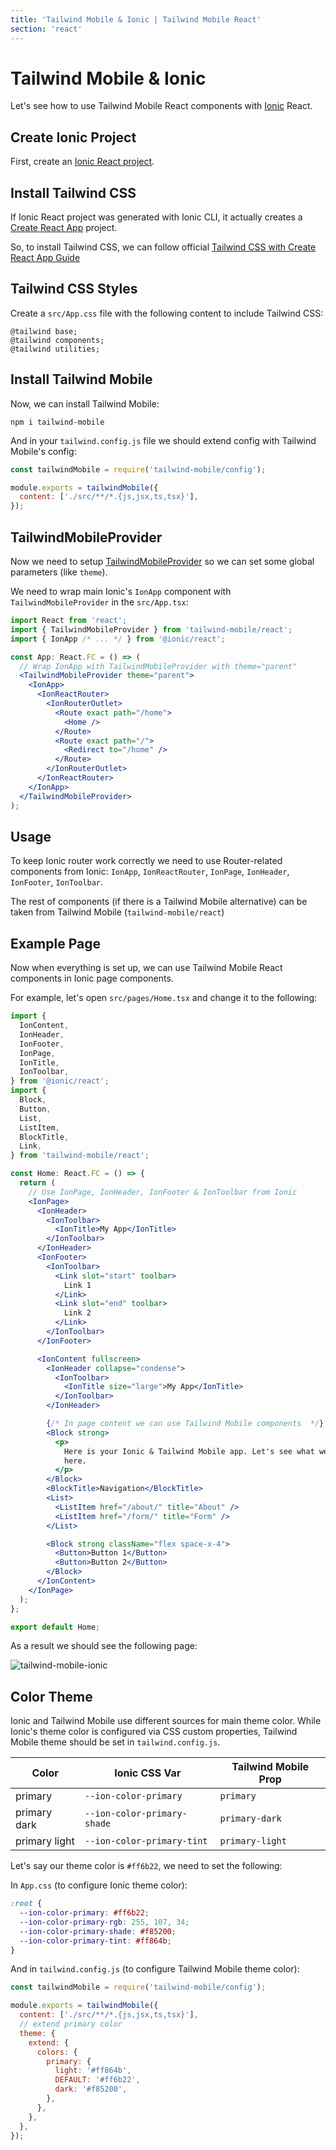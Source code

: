 ```yaml
---
title: 'Tailwind Mobile & Ionic | Tailwind Mobile React'
section: 'react'
---
```


# Tailwind Mobile & Ionic

Let's see how to use Tailwind Mobile React components with [Ionic](https://ionicframework.com/react) React.

## Create Ionic Project

First, create an [Ionic React project](https://ionicframework.com/react#start).

## Install Tailwind CSS

If Ionic React project was generated with Ionic CLI, it actually creates a [Create React App](https://create-react-app.dev) project.

So, to install Tailwind CSS, we can follow official [Tailwind CSS with Create React App Guide](https://tailwindcss.com/docs/guides/create-react-app)

## Tailwind CSS Styles

Create a `src/App.css` file with the following content to include Tailwind CSS:

```
@tailwind base;
@tailwind components;
@tailwind utilities;
```

## Install Tailwind Mobile

Now, we can install Tailwind Mobile:

```
npm i tailwind-mobile
```

And in your `tailwind.config.js` file we should extend config with Tailwind Mobile's config:

```js
const tailwindMobile = require('tailwind-mobile/config');

module.exports = tailwindMobile({
  content: ['./src/**/*.{js,jsx,ts,tsx}'],
});
```

## TailwindMobileProvider

Now we need to setup [TailwindMobileProvider](/react/tailwind-mobile-provider) so we can set some global parameters (like `theme`).

We need to wrap main Ionic's `IonApp` component with `TailwindMobileProvider` in the `src/App.tsx`:

```jsx
import React from 'react';
import { TailwindMobileProvider } from 'tailwind-mobile/react';
import { IonApp /* ... */ } from '@ionic/react';

const App: React.FC = () => (
  // Wrap IonApp with TailwindMobileProvider with theme="parent"
  <TailwindMobileProvider theme="parent">
    <IonApp>
      <IonReactRouter>
        <IonRouterOutlet>
          <Route exact path="/home">
            <Home />
          </Route>
          <Route exact path="/">
            <Redirect to="/home" />
          </Route>
        </IonRouterOutlet>
      </IonReactRouter>
    </IonApp>
  </TailwindMobileProvider>
);
```

## Usage

To keep Ionic router work correctly we need to use Router-related components from Ionic: `IonApp`, `IonReactRouter`, `IonPage`, `IonHeader`, `IonFooter`, `IonToolbar`.

The rest of components (if there is a Tailwind Mobile alternative) can be taken from Tailwind Mobile (`tailwind-mobile/react`)

## Example Page

Now when everything is set up, we can use Tailwind Mobile React components in Ionic page components.

For example, let's open `src/pages/Home.tsx` and change it to the following:

```jsx
import {
  IonContent,
  IonHeader,
  IonFooter,
  IonPage,
  IonTitle,
  IonToolbar,
} from '@ionic/react';
import {
  Block,
  Button,
  List,
  ListItem,
  BlockTitle,
  Link,
} from 'tailwind-mobile/react';

const Home: React.FC = () => {
  return (
    // Use IonPage, IonHeader, IonFooter & IonToolbar from Ionic
    <IonPage>
      <IonHeader>
        <IonToolbar>
          <IonTitle>My App</IonTitle>
        </IonToolbar>
      </IonHeader>
      <IonFooter>
        <IonToolbar>
          <Link slot="start" toolbar>
            Link 1
          </Link>
          <Link slot="end" toolbar>
            Link 2
          </Link>
        </IonToolbar>
      </IonFooter>

      <IonContent fullscreen>
        <IonHeader collapse="condense">
          <IonToolbar>
            <IonTitle size="large">My App</IonTitle>
          </IonToolbar>
        </IonHeader>

        {/* In page content we can use Tailwind Mobile components  */}
        <Block strong>
          <p>
            Here is your Ionic & Tailwind Mobile app. Let's see what we have
            here.
          </p>
        </Block>
        <BlockTitle>Navigation</BlockTitle>
        <List>
          <ListItem href="/about/" title="About" />
          <ListItem href="/form/" title="Form" />
        </List>

        <Block strong className="flex space-x-4">
          <Button>Button 1</Button>
          <Button>Button 2</Button>
        </Block>
      </IonContent>
    </IonPage>
  );
};

export default Home;
```

As a result we should see the following page:

<img
  className="max-w-[375px] w-full border border-black border-opacity-10 rounded-lg"
  src="/images/docs/twm-ionic.png"
  alt="tailwind-mobile-ionic"
/>

## Color Theme

Ionic and Tailwind Mobile use different sources for main theme color. While Ionic's theme color is configured via CSS custom properties, Tailwind Mobile theme should be set in `tailwind.config.js`.

| Color         | Ionic CSS Var               | Tailwind Mobile Prop |
| ------------- | --------------------------- | -------------------- |
| primary       | `--ion-color-primary`       | `primary`            |
| primary dark  | `--ion-color-primary-shade` | `primary-dark`       |
| primary light | `--ion-color-primary-tint`  | `primary-light`      |

Let's say our theme color is <span className="inline-block h-[1em] w-[1em] bg-[#ff6b22] align-middle" /> `#ff6b22`, we need to set the following:

In `App.css` (to configure Ionic theme color):

```css
:root {
  --ion-color-primary: #ff6b22;
  --ion-color-primary-rgb: 255, 107, 34;
  --ion-color-primary-shade: #f85200;
  --ion-color-primary-tint: #ff864b;
}
```

And in `tailwind.config.js` (to configure Tailwind Mobile theme color):

```js
const tailwindMobile = require('tailwind-mobile/config');

module.exports = tailwindMobile({
  content: ['./src/**/*.{js,jsx,ts,tsx}'],
  // extend primary color
  theme: {
    extend: {
      colors: {
        primary: {
          light: '#ff864b',
          DEFAULT: '#ff6b22',
          dark: '#f85200',
        },
      },
    },
  },
});
```
